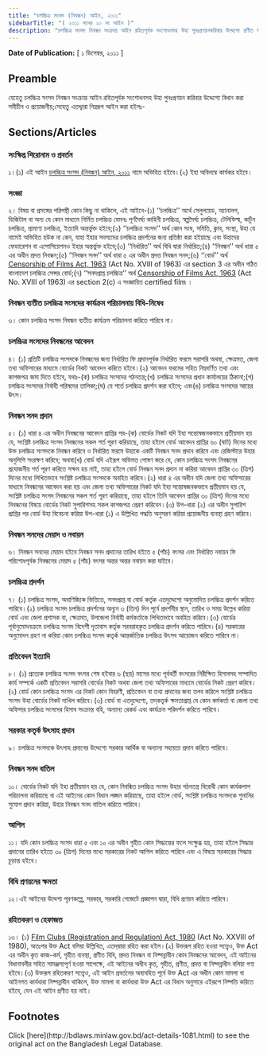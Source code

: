 ```yaml
---
title: "চলচ্চিত্র সংসদ (নিবন্ধন) আইন, ২০১১"
sidebarTitle: "( ২০১১ সনের ২০ নং আইন )"
description: "চলচ্চিত্র সংসদ নিবন্ধন সংক্রান্ত আইন রহিতপূর্বক সংশোধনসহ উহা পুনঃপ্রণয়নকরিবার উদ্দেশ্যে প্রণীত আইন"
---
```


**Date of Publication:** [ ১ ডিসেম্বর, ২০১১ ]

## Preamble

যেহেতু চলচ্চিত্র সংসদ নিবন্ধন সংক্রান্ত আইন রহিতপূর্বক সংশোধনসহ উহা পুনঃপ্রণয়ন করিবার উদ্দেশ্যে বিধান করা সমীচীন ও প্রয়োজনীয়;সেহেতু এতদ্দ্বারা নিম্নরূপ আইন করা হইলঃ-

## Sections/Articles

### সংক্ষিপ্ত শিরোনাম ও প্রবর্তন

১।(১) এই আইন [চলচ্চিত্র সংসদ (নিবন্ধন) আইন, ২০১১](/act-1081.html "চলচ্চিত্র সংসদ (নিবন্ধন) আইন, ২০১১") নামে অভিহিত হইবে।(২) ইহা অবিলম্বে কার্যকর হইবে।

### সংজ্ঞা

২। বিষয় বা প্রসঙ্গের পরিপন্থী কোন কিছু না থাকিলে, এই আইনে-(১) ‘‘চলচ্চিত্র’’ অর্থে সেলুলয়েড, অ্যানালগ, ডিজিটাল বা অন্য যে কোন মাধ্যমে নির্মিত চলচ্চিত্র যেমনঃ পূর্ণদৈর্ঘ্য কাহিনী চলচ্চিত্র, স্বল্পদৈর্ঘ্য চলচ্চিত্র, টেলিফিল্ম, কার্টুন চলচ্চিত্র, প্রামাণ্য চলচ্চিত্র, ইত্যাদি অন্তর্ভুক্ত হইবে;(২) ‘‘চলচ্চিত্র সংসদ’’ অর্থ কোন সংঘ, সমিতি, ক্লাব, সংস্থা, উহা যে নামেই অভিহিত হউক না কেন, যাহা ইহার সদস্যদের চলচ্চিত্র প্রদর্শনের জন্য প্রতিষ্ঠা করা হইয়াছে এবং উহাদের ফেডারেশন বা এসোসিয়েশনও ইহার অন্তর্ভুক্ত হইবে;(৩) ‘‘নির্ধারিত’’ অর্থ বিধি দ্বারা নির্ধারিত;(৪) ‘‘নিবন্ধন’’ অর্থ ধারা ৫ এর অধীন প্রদত্ত নিবন্ধন;(৫) ‘‘নিবন্ধন সনদ’’ অর্থ ধারা ৫ এর অধীন প্রদত্ত নিবন্ধন সনদ;(৬) ‘‘বোর্ড’’ অর্থ [Censorship of Films Act, 1963](/act-334.html "Censorship of Films Act, 1963") (Act No. XVIII of 1963) এর section 3 এর অধীন গঠিত বাংলাদেশ চলচ্চিত্র সেন্সর বোর্ড;(৭) ‘‘সনদপ্রাপ্ত চলচ্চিত্র’’ অর্থ [Censorship of Films Act, 1963](/act-334.html "Censorship of Films Act, 1963") (Act No. XVIII of 1963) এর section 2(c) এ সংজ্ঞায়িত certified film ।

### নিবন্ধন ব্যতীত চলচ্চিত্র সংসদের কার্যক্রম পরিচালনায় বিধি-নিষেধ

৩। কোন চলচ্চিত্র সংসদ নিবন্ধন ব্যতীত কার্যক্রম পরিচালনা করিতে পারিবে না।

### চলচ্চিত্র সংসদের নিবন্ধনের আবেদন

৪। (১) প্রতিটি চলচ্চিত্র সংসদকে নিবন্ধনের জন্য নির্ধারিত ফি প্রদানপূর্বক নির্ধারিত ফরমে সরাসরি অথবা, ক্ষেত্রমত, জেলা তথ্য অফিসারের মাধ্যমে বোর্ডের নিকট আবেদন করিতে হইবে।(২) আবেদন ফরমের সহিত নিম্নবর্ণিত তথ্য এবং কাগজপত্র জমা দিতে হইবে, যথাঃ-(ক) চলচ্চিত্র সংসদের গঠনতন্ত্র;(খ) চলচ্চিত্র সংসদের প্রধান কার্যালয়ের ঠিকানা;(গ) চলচ্চিত্র সংসদের নির্বাহী পরিষদের তালিকা;(ঘ) যে শর্তে চলচ্চিত্র প্রদর্শন করা হইবে; এবং(ঙ) চলচ্চিত্র সংসদের আয়ের উৎস।

### নিবন্ধন সনদ প্রদান

৫। (১) ধারা ৪ এর অধীন নিবন্ধনের আবেদন প্রাপ্তির পর-(ক) বোর্ডের নিকট যদি ইহা সন্তোষজনকভাবে প্রতীয়মান হয় যে, সংশ্লিষ্ট চলচ্চিত্র সংসদ নিবন্ধনের সকল শর্ত পূরণ করিয়াছে, তাহা হইলে বোর্ড আবেদন প্রাপ্তির ৬০ (ষাট) দিনের মধ্যে উক্ত চলচ্চিত্র সংসদকে নিবন্ধন করিবে ও নির্ধারিত ফরমে উহাকে একটি নিবন্ধন সনদ প্রদান করিবে এবং রেজিস্টারে উহার অনুলিপি সংরক্ষণ করিবে; অথবা(খ) বোর্ড যদি এইরূপ অভিমত পোষণ করে যে, কোন চলচ্চিত্র সংসদ নিবন্ধনের প্রযোজনীয় শর্ত পূরণ করিতে সক্ষম হয় নাই, তাহা হইলে বোর্ড নিবন্ধন সনদ প্রদান না করিয়া আবেদন প্রাপ্তির ৩০ (ত্রিশ) দিনের মধ্যে লিখিতভাবে সংশ্লিষ্ট চলচ্চিত্র সংসদকে অবহিত করিবে।(২) ধারা ৪ এর অধীন যদি জেলা তথ্য অফিসারের মাধ্যমে নিবন্ধনের আবেদন করা হয় এবং জেলা তথ্য অফিসারের নিকট যদি ইহা সন্তোষজনকভাবে প্রতীয়মান হয় যে, সংশ্লিষ্ট চলচ্চিত্র সংসদ নিবন্ধনের সকল শর্ত পূরণ করিয়াছে, তাহা হইলে তিনি আবেদন প্রাপ্তির ৩০ (ত্রিশ) দিনের মধ্যে নিবন্ধনের বিষয়ে বোর্ডের নিকট সুপারিশসহ সকল কাগজপত্র প্রেরণ করিবেন।(৩) উপ-ধারা (২) এর অধীন সুপারিশ প্রাপ্তির পর বোর্ড উহা বিবেচনা করিয়া উপ-ধারা (১) এ উল্লিখিত পদ্ধতি অনুসরণ করিয়া প্রয়োজনীয় ব্যবস্থা গ্রহণ করিবে।

### নিবন্ধন সনদের মেয়াদ ও নবায়ন

৬। নিবন্ধন সনদের মেয়াদ হইবে নিবন্ধন সনদ প্রদানের তারিখ হইতে ৫ (পাঁচ) বৎসর এবং নির্ধারিত নবায়ন ফি পরিশোধপূর্বক নিবন্ধনের মেয়াদ ৫ (পাঁচ) বৎসর অন্তর অন্তর নবায়ন করা যাইবে।

### চলচ্চিত্র প্রদর্শন

৭। (১) চলচ্চিত্র সংসদ, অবাণিজ্যিক ভিত্তিতে, সনদপ্রাপ্ত বা বোর্ড কর্তৃক এতদুদ্দেশ্যে অনুমোদিত চলচ্চিত্র প্রদর্শন করিতে পারিবে।(২) চলচ্চিত্র সংসদ চলচ্চিত্র প্রদর্শনের অন্যূন ৩ (তিন) দিন পূর্বে প্রদর্শনীর স্থান, তারিখ ও সময় উল্লেখ করিয়া বোর্ড এবং জেলা প্রশাসক বা, ক্ষেত্রমত, উপজেলা নির্বাহী কর্মকর্তাকে লিখিতভাবে অবহিত করিবে।(৩) বোর্ডের পূর্বানুমোদনক্রমে চলচ্চিত্র সংসদ বিদেশী দূতাবাস কর্তৃক সরবরাহকৃত চলচ্চিত্র প্রদর্শন করিতে পারিবে।(৪) সরকারের অনুমোদন গ্রহণ না করিয়া কোন চলচ্চিত্র সংসদ কতৃর্ক আন্তর্জাতিক চলচ্চিত্র উৎসব আয়োজন করিতে পারিবে না।

### প্রতিবেদন ইত্যাদি

৮। (১) প্রত্যেক চলচ্চিত্র সংসদ বৎসর শেষ হইবার ৬ (ছয়) মাসের মধ্যে পূর্ববর্তী বৎসরের নিরীক্ষিত হিসাবসহ সম্পাদিত কার্য সম্পর্কে একটি প্রতিবেদন সরাসরি বোর্ডের নিকট অথবা জেলা তথ্য অফিসারের মাধ্যমে বোর্ডের নিকট প্রেরণ করিবে।(২) বোর্ড কোন চলচ্চিত্র সংসদ এর নিকট কোন বিবরণী, প্রতিবেদন বা তথ্য প্রদানের জন্য তলব করিলে সংশ্লিষ্ট চলচ্চিত্র সংসদ উহা বোর্ডের নিকট দাখিল করিবে।(৩) বোর্ড বা এতদুদ্দেশ্যে, তদ্‌কতৃর্ক ক্ষমতাপ্রাপ্ত যে কোন কর্মকর্তা বা জেলা তথ্য অফিসার চলচ্চিত্র সংসদের হিসাব সংক্রান্ত বহি, অন্যান্য রেকর্ড এবং কার্যক্রম পরিদর্শন করিতে পারিবে।

### সরকার কতৃর্ক উৎসাহ প্রদান

৯। চলচ্চিত্র সংসদকে উৎসাহ প্রদানের উদ্দেশ্যে সরকার আর্থিক বা অন্যান্য সহায়তা প্রদান করিতে পারিবে।

### নিবন্ধন সনদ বাতিল

১০। বোর্ডের নিকট যদি ইহা প্রতীয়মান হয় যে, কোন নিবন্ধিত চলচ্চিত্র সংসদ উহার গঠনতন্ত্র বিরোধী কোন কার্যকলাপ পরিচালনা করিয়াছে বা এই আইনের কোন বিধান লঙ্ঘন করিয়াছে, তাহা হইলে বোর্ড, সংশ্লিষ্ট চলচ্চিত্র সংসদকে শুনানির সুযোগ প্রদান করিয়া, উহার নিবন্ধন সনদ বাতিল করিতে পারিবে।

### আপিল

১১। যদি কোন চলচ্চিত্র সংসদ ধারা ৫ এবং ১০ এর অধীন গৃহীত কোন সিদ্ধান্তের ফলে সংক্ষুব্ধ হয়, তাহা হইলে সিদ্ধান্ত প্রদানের তারিখ হইতে ৩০ (ত্রিশ) দিনের মধ্যে সরকারের নিকট আপিল করিতে পারিবে এবং এ বিষয়ে সরকারের সিদ্ধান্ত চূড়ান্ত হইবে।

### বিধি প্রণয়নের ক্ষমতা

১২।এই আইনের উদ্দেশ্য পূরণকল্পে, সরকার, সরকারি গেজেটে প্রজ্ঞাপন দ্বারা, বিধি প্রণয়ন করিতে পারিবে।

### রহিতকরণ ও হেফাজত

১৩। (১) [Film Clubs (Registration and Regulation) Act, 1980](/act-606.html "Film Clubs (Registration and Regulation) Act, 1980") (Act No. XXVIII of 1980), অতঃপর উক্ত Act বলিয়া উল্লিখিত, এতদ্‌দ্বারা রহিত করা হইল।(২) উক্তরূপ রহিত হওয়া সত্ত্বেও, উক্ত Act এর অধীন কৃত কাজ-কর্ম, গৃহীত ব্যবস্থা, প্রণীত বিধি, প্রদত্ত নিবন্ধন বা নিষ্পন্নাধীন কোন নিবন্ধনের আবেদন, এই আইনের বিধানাবলীর সহিত সামঞ্জস্যপূর্ণ হওয়া সাপেক্ষে, এই আইনের অধীন কৃত, গৃহীত, প্রণীত, প্রদত্ত বা নিষ্পন্নাধীন বলিয়া গণ্য হইবে।(৩) উক্তরূপ রহিতকরণ সত্ত্বেও, এই আইন প্রবর্তনের অব্যবহিত পূর্বে উক্ত Act এর অধীন কোন মামলা বা আইনগত কার্যধারা নিষ্পন্নাধীন থাকিলে, উক্ত মামলা বা কার্যধারা উক্ত Act এর বিধান অনুসারে এইরূপে নিষ্পত্তি করিতে হইবে, যেন এই আইন প্রণীত হয় নাই।

## Footnotes

<Note>
  Click [here](http://bdlaws.minlaw.gov.bd/act-details-1081.html) to see the original act on the Bangladesh Legal Database.
</Note>
